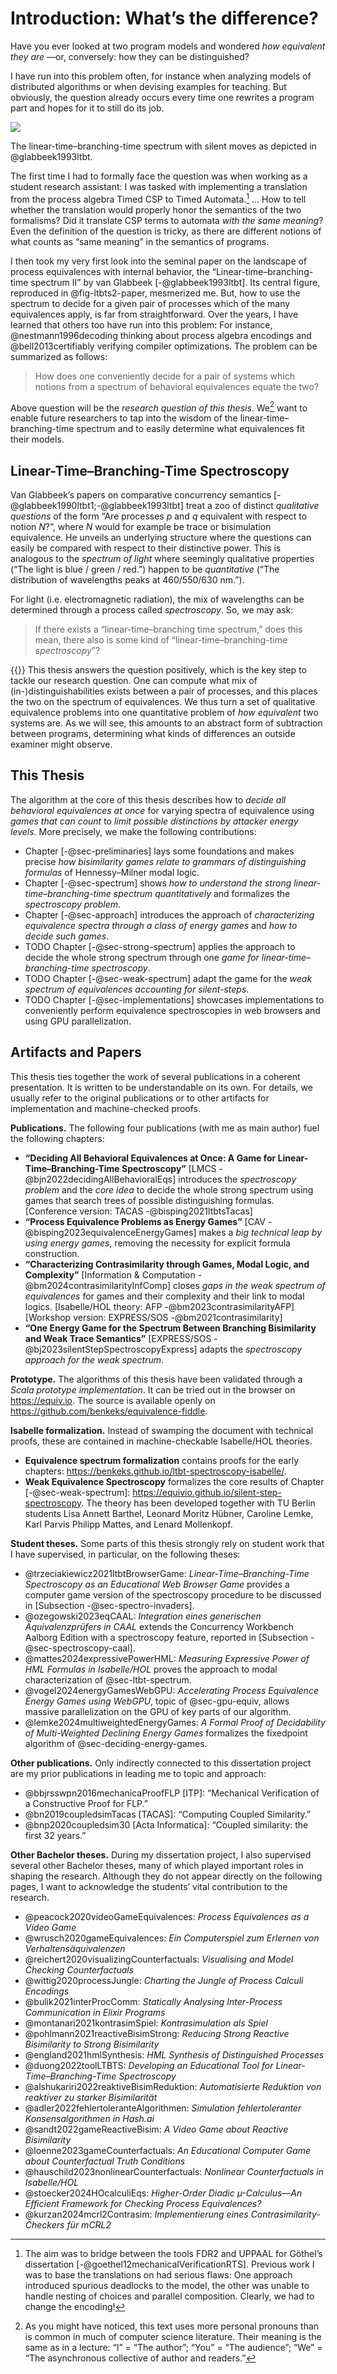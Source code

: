 
# Introduction: What's the difference?

\pagenumbering{arabic}

Have you ever looked at two program models and wondered *how equivalent they are*
---or, conversely: how they can be distinguished?

I have run into this problem often, for instance when analyzing models of distributed algorithms or when devising examples for teaching.
But obviously, the question already occurs every time one rewrites a program part and hopes for it to still do its job.

::: {#fig-ltbts2-paper .column-margin}
![](img/ltbts2.png){.lightbox}

The linear-time–branching-time spectrum with silent moves as depicted in @glabbeek1993ltbt.
:::

The first time I had to formally face the question was when working as a student research assistant:
I was tasked with implementing a translation from the process algebra Timed CSP to Timed Automata.^[
    The aim was to bridge between the tools FDR2 and UPPAAL for Göthel's dissertation [-@goethel12mechanicalVerificationRTS].
    Previous work I was to base the translations on had serious flaws:
    One approach introduced spurious deadlocks to the model, the other was unable to handle nesting of choices and parallel composition.
    Clearly, we had to change the encoding!]
… How to tell whether the translation would properly honor the semantics of the two formalisms?
Did it translate CSP terms to automata *with the same meaning*?
Even the definition of the question is tricky, as there are different notions of what counts as “same meaning” in the semantics of programs.

I then took my very first look into the seminal paper on the landscape of process equivalences with internal behavior, the “Linear-time–branching-time spectrum II” by van Glabbeek [-@glabbeek1993ltbt].
Its central figure, reproduced in @fig-ltbts2-paper, mesmerized me.
But, how to use the spectrum to decide for a given pair of processes which of the many equivalences apply, is far from straightforward.
Over the years, I have learned that others too have run into this problem:
For instance, @nestmann1996decoding thinking about process algebra encodings and @bell2013certifiably verifying compiler optimizations.
The problem can be summarized as follows:

> How does one conveniently decide for a pair of systems which notions from a spectrum of behavioral equivalences equate the two?

\noindent
Above question will be the *research question of this thesis*.
We^[
    As you might have noticed, this text uses more personal pronouns than is common in much of computer science literature.
    Their meaning is the same as in a lecture:
    “I” = “The author”; “You” = “The audience”; “We” = “The asynchronous collective of author and readers.”
] want to enable future researchers to tap into the wisdom of the linear-time–branching-time spectrum and to easily determine what equivalences fit their models.

## Linear-Time–Branching-Time Spectroscopy

Van Glabbeek's papers on comparative concurrency semantics [-@glabbeek1990ltbt1;-@glabbeek1993ltbt] treat a zoo of distinct *qualitative questions* of the form “Are processes $p$ and $q$ equivalent with respect to notion $N$?”, where $N$ would for example be trace or bisimulation equivalence.
He unveils an underlying structure where the questions can easily be compared with respect to their distinctive power.
This is analogous to the *spectrum of light* where seemingly qualitative properties (“The light is blue / green / red.”) happen to be *quantitative* (“The distribution of wavelengths peaks at $460 / 550 / 630~\mathrm{nm}$.”).

For light (i.e. electromagnetic radiation), the mix of wavelengths can be determined through a process called *spectroscopy*.
So, we may ask:

> If there exists a “linear-time–branching time spectrum,” does this mean, there also is some kind of “linear-time–branching-time *spectroscopy*”?

{{<noindent>}} This thesis answers the question positively, which is the key step to tackle our research question.
One can compute what mix of (in-)distinguishabilities exists between a pair of processes,
and this places the two on the spectrum of equivalences.
We thus turn a set of qualitative equivalence problems into one quantitative problem of *how equivalent* two systems are.
As we will see, this amounts to an abstract form of subtraction between programs, determining what kinds of differences an outside examiner might observe.

## This Thesis

The algorithm at the core of this thesis describes how to *decide all behavioral equivalences at once* for varying spectra of equivalence using *games that can count* to *limit possible distinctions by attacker energy levels*.
More precisely, we make the following contributions:

- Chapter [-@sec-preliminaries] lays some foundations and makes precise *how bisimilarity games relate to grammars of distinguishing formulas* of Hennessy–Milner modal logic. 
- Chapter [-@sec-spectrum] shows *how to understand the strong linear-time--branching-time spectrum quantitatively* and formalizes the *spectroscopy problem*.
- Chapter [-@sec-approach] introduces the approach of *characterizing equivalence spectra through a class of energy games* and *how to decide such games*.
- TODO Chapter [-@sec-strong-spectrum] applies the approach to decide the whole strong spectrum through one *game for linear-time--branching-time spectroscopy*.
- TODO Chapter [-@sec-weak-spectrum] adapt the game for the *weak spectrum of equivalences accounting for silent-steps*.
- TODO Chapter [-@sec-implementations] showcases implementations to conveniently perform equivalence spectroscopies in web browsers and using GPU parallelization.

## Artifacts and Papers

This thesis ties together the work of several publications in a coherent presentation.
It is written to be understandable on its own.
For details, we usually refer to the original publications or to other artifacts for implementation and machine-checked proofs.

\medskip\noindent
**Publications.** The following four publications (with me as main author) fuel the following chapters:

- **“Deciding All Behavioral Equivalences at Once: A Game for Linear-Time–Branching-Time Spectroscopy”** [LMCS -@bjn2022decidingAllBehavioralEqs] introduces the *spectroscopy problem* and the *core idea* to decide the whole strong spectrum using games that search trees of possible distinguishing formulas.
  [Conference version: TACAS -@bisping2021ltbtsTacas]
- **“Process Equivalence Problems as Energy Games”** [CAV -@bisping2023equivalenceEnergyGames] makes a *big technical leap by using energy games*, removing the necessity for explicit formula construction.
- **“Characterizing Contrasimilarity through Games, Modal Logic, and Complexity”** [Information & Computation -@bm2024contrasimilarityInfComp] closes *gaps in the weak spectrum of equivalences* for games and their complexity and their link to modal logics.
[Isabelle/HOL theory: AFP -@bm2023contrasimilarityAFP] [Workshop version: EXPRESS/SOS -@bm2021contrasimilarity]
- **“One Energy Game for the Spectrum Between Branching Bisimilarity and Weak Trace Semantics”** [EXPRESS/SOS -@bj2023silentStepSpectroscopyExpress] adapts the *spectroscopy approach for the weak spectrum*.

\noindent
**Prototype.**
The algorithms of this thesis have been validated through a *Scala prototype implementation*.
It can be tried out in the browser on <https://equiv.io>.
The source is available openly on <https://github.com/benkeks/equivalence-fiddle>.

\medskip\noindent
**Isabelle formalization.**
Instead of swamping the document with technical proofs, these are contained in machine-checkable Isabelle/HOL theories.

- **Equivalence spectrum formalization** contains proofs for the early chapters: <https://benkeks.github.io/ltbt-spectroscopy-isabelle/>.
- **Weak Equivalence Spectroscopy** formalizes the core results of Chapter [-@sec-weak-spectrum]: <https://equivio.github.io/silent-step-spectroscopy>.
  The theory has been developed together with TU Berlin students Lisa Annett Barthel, Leonard Moritz Hübner, Caroline Lemke, Karl Parvis Philipp Mattes, and Lenard Mollenkopf.

\noindent
**Student theses.**
Some parts of this thesis strongly rely on student work that I have supervised, in particular, on the following theses:

- @trzeciakiewicz2021ltbtBrowserGame: *Linear-Time--Branching-Time Spectroscopy as an Educational Web Browser Game* provides a computer game version of the spectroscopy procedure to be discussed in [Subsection -@sec-spectro-invaders].
- @ozegowski2023eqCAAL: *Integration eines generischen Äquivalenzprüfers in CAAL* extends the Concurrency Workbench Aalborg Edition with a spectroscopy feature, reported in [Subsection -@sec-spectroscopy-caal].
- @mattes2024expressivePowerHML: *Measuring Expressive Power of HML Formulas in Isabelle/HOL* proves the approach to modal characterization of @sec-ltbt-spectrum.
- @vogel2024energyGamesWebGPU: *Accelerating Process Equivalence Energy Games using WebGPU*, topic of @sec-gpu-equiv, allows massive parallelization on the GPU of key parts of our algorithm.
- @lemke2024multiweightedEnergyGames: *A Formal Proof of Decidability of Multi-Weighted Declining Energy Games* formalizes the fixedpoint algorithm of @sec-deciding-energy-games.

\noindent
**Other publications.**
Only indirectly connected to this dissertation project are my prior publications in leading me to topic and approach:

- @bbjrsswpn2016mechanicaProofFLP[ITP]: “Mechanical Verification of a Constructive Proof for FLP.”
- @bn2019coupledsimTacas[TACAS]: “Computing Coupled Similarity.”
- @bnp2020coupledsim30[Acta Informatica]: “Coupled similarity: the first 32 years.”

\noindent
**Other Bachelor theses.**
During my dissertation project, I also supervised several other Bachelor theses, many of which played important roles in shaping the research.
Although they do not appear directly on the following pages, I want to acknowledge the students' vital contribution to the research.

- @peacock2020videoGameEquivalences: *Process Equivalences as a Video Game*
- @wrusch2020gameEquivalences: *Ein Computerspiel zum Erlernen von Verhaltensäquivalenzen*
- @reichert2020visualizingCounterfactuals: *Visualising and Model Checking Counterfactuals*
- @wittig2020processJungle: *Charting the Jungle of Process Calculi Encodings*
- @bulik2021interProcComm: *Statically Analysing Inter-Process Communication in Elixir Programs*
- @montanari2021kontrasimSpiel: *Kontrasimulation als Spiel*
- @pohlmann2021reactiveBisimStrong: *Reducing Strong Reactive Bisimilarity to Strong Bisimilarity*
- @england2021hmlSynthesis: *HML Synthesis of Distinguished Processes*
- @duong2022toolLTBTS: *Developing an Educational Tool for Linear-Time–Branching-Time Spectroscopy*
- @alshukariri2022reaktiveBisimReduktion: *Automatisierte Reduktion von reaktiver zu starker Bisimilarität*
- @adler2022fehlertoleranteAlgorithmen: *Simulation fehlertoleranter Konsensalgorithmen in Hash.ai*
- @sandt2022gameReactiveBisim: *A Video Game about Reactive Bisimilarity*
- @loenne2023gameCounterfactuals: *An Educational Computer Game about Counterfactual Truth Conditions*
- @hauschild2023nonlinearCounterfactuals: *Nonlinear Counterfactuals in Isabelle/HOL*
- @stoecker2024HOcalculiEqs: *Higher-Order Diadic µ-Calculus---An Efficient Framework for Checking Process Equivalences?*
- @kurzan2024mcrl2Contrasim: *Implementierung eines Contrasimilarity-Checkers für mCRL2*